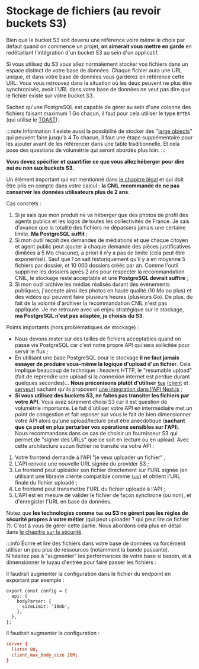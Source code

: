 
# Stockage de fichiers (au revoir buckets S3)

Bien que le bucket S3 soit devenu une référence voire même le choix par défaut quand on commence un projet, **on aimerait vous mettre en garde** en redétaillant l'intégration d'un bucket S3 au sein d'un applicatif.

Si vous utilisez du S3 vous allez normalement stocker vos fichiers dans un espace distinct de votre base de données. Chaque fichier aura une URL unique, et dans votre base de données vous garderez en référence cette URL. Vous vous retrouvez dans la situation où les deux peuvent ne plus être synchronisés, avoir l'URL dans votre base de données ne veut pas dire que le fichier existe sur votre bucket S3.

Sachez qu'une PostgreSQL est capable de gérer au sein d'une colonne des fichiers faisant maximum 1 Go chacun, il faut pour cela utiliser le type `BYTEA` (qui utilise le [TOAST](https://www.postgresql.org/docs/current/storage-toast.html)).

:::note Information
Il existe aussi la possibilité de stocker des "[large objects](https://www.postgresql.org/docs/current/largeobjects.html)" qui peuvent faire jusqu'à 4 To chacun, il faut une étape supplémentaire pour les ajouter avant de les référencer dans une table traditionnelle. Et cela pose des questions de volumétrie qui seront abordés plus loin.
:::

**Vous devez spécifier et quantifier ce que vous allez héberger pour dire oui ou non aux buckets S3.**

Un élément important qui est mentionné dans [le chapitre légal](legal/data-lifecycle.mdx) et qui doit être pris en compte dans votre calcul : **la CNIL recommande de ne pas conserver les données utilisateurs plus de 2 ans**.

Cas concrets :

1.  Si je sais que mon produit ne va héberger que des photos de profil des agents publics et les logos de toutes les collectivités de France. Je sais d'avance que la totalité des fichiers ne dépassera jamais une certaine limite. **Ma PostgreSQL suffit** ;
2.  Si mon outil reçoit des demandes de médiations et que chaque citoyen et agent public peut ajouter à chaque demande des pièces justificatives (limitées à 5 Mo chacune), a priori il n'y a pas de limite (cela peut être exponentiel). Sauf que l'on sait historiquement qu'il y a en moyenne 5 fichiers par dossier, et 10 000 dossiers créés par an. Comme l'outil supprime les dossiers après 2 ans pour respecter la recommandation CNIL, le stockage reste acceptable et une **PostgreSQL devrait suffire** ;
3.  Si mon outil archive les médias réalisés durant des événements publiques, j'accepte ainsi des photos en haute qualité (10 Mo ou plus) et des vidéos qui peuvent faire plusieurs heures (plusieurs Go). De plus, du fait de la volonté d'archiver la recommandation CNIL n'est pas appliquée. Je me retrouve avec un enjeu stratégique sur le stockage, **ma PostgreSQL n'est pas adaptée, je choisis du S3**.

Points importants (hors problématiques de stockage) :

- Nous devons rester sur des tailles de fichiers acceptables quand on passe via PostgreSQL car c'est notre propre API qui sera sollicitée pour servir le flux ;
- En utilisant une base PostgreSQL pour le stockage **il ne faut jamais essayer de produire vous-même la logique d'upload d'un fichier**. Cela implique beaucoup de technique : headers HTTP, le "resumable upload" (fait de reprendre une upload si la connexion internet est perdue durant quelques secondes)… **Nous préconisons plutôt d'utiliser [`tus`](https://github.com/tus)** ([client](https://github.com/tus/tus-js-client) et [serveur](https://github.com/tus/tus-node-server)) sachant qu'ils proposent [une intégration dans l'API Next.js](https://github.com/tus/tus-node-server/tree/main/packages/server#example-integrate-tus-into-nextjs) ;
- **Si vous utilisez des buckets S3, ne faites pas transiter les fichiers par votre API.** Vous avez sûrement choisi S3 car il est question de volumétrie importante. Le fait d'utiliser votre API en intermédiaire met un point de congestion et fait reposer sur vous le fait de bien dimensionner votre API alors qu'une upload/lecture peut être anecdotique (**sachant que ça peut en plus perturber vos opérations sensibles sur l'API**). Nous recommandons dans ce cas de choisir un fournisseur S3 qui permet de "signer des URLs" que ce soit en lecture ou en upload. Avec cette architecture aucun fichier ne transite via votre API :

1.  Votre frontend demande à l'API "je veux uploader un fichier" ;
2.  L'API renvoie une nouvelle URL signée du provider S3 ;
3.  Le frontend peut uploader son fichier directement sur l'URL signée (en utilisant une librairie cliente compatible comme [`tus`](https://github.com/tus/tus-js-client)) et obtient l'URL finale du fichier uploadé ;
4.  Le frontend peut transmettre l'URL du fichier uploadé à l'API ;
5.  L'API est en mesure de valider le fichier de façon synchrone (ou non), et d'enregister l'URL en base de données.

Notez que **les technologies comme `tus` ou S3 ne gèrent pas les règles de sécurité propres à votre métier** (qui peut uploader ? qui peut lire ce fichier ?). C'est à vous de gérer cette partie. Nous abordons cela plus en détail dans [le chapitre sur la sécurité](security/secure-hosted-files-urls.mdx).

:::info
Écrire et lire des fichiers dans votre base de données va forcément utiliser un peu plus de ressources (notamment la bande passante). N'hésitez pas à "augmenter" les performances de votre base si besoin, et à dimensionner le tuyau d'entrée pour faire passer les fichiers :

<Tabs>
  <TabItem value="nextjs" label="Next.js">
    Il faudrait augmenter la configuration dans le fichier du endpoint en exportant par exemple :

```tsx title="my-endpoint.tsx"
export const config = {
  api: {
    bodyParser: {
      sizeLimit: '10mb',
    },
  },
};
```

  </TabItem>
  <TabItem value="nginx" label="Nginx">
    Il faudrait augmenter la configuration :

```conf title="/etc/nginx/http.d/default.conf"
server {
  listen 80;
  client_max_body_size 20M;
}
```

  </TabItem>
</Tabs>
